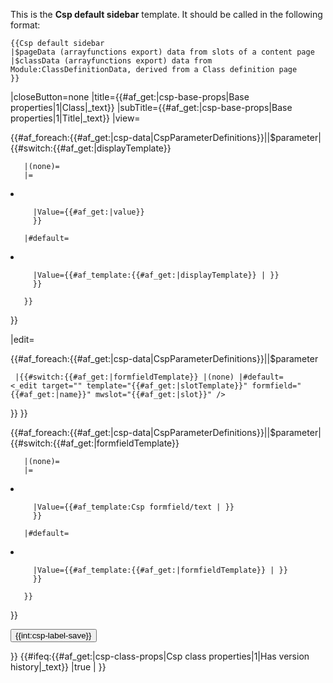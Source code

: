 <noinclude>

This is the '''Csp default sidebar''' template. It should be called in the following format:

<pre>
{{Csp default sidebar 
|$pageData (arrayfunctions export) data from slots of a content page
|$classData (arrayfunctions export) data from Module:ClassDefinitionData, derived from a Class definition page
}}
</pre>

</noinclude><includeonly>{{Csp sidebar tabs
|id=default-sidebar
|canEdit={{#ifingroup:user |Yes}}
|closeButton=none
|title={{#af_get:{{{$pageData}}}|csp-base-props|Base properties|1|Class|_text}}
|subTitle={{#af_get:{{{$pageData}}}|csp-base-props|Base properties|1|Title|_text}}
|view=<!--

// loop through parameters for sidebar view card
--><ul class="list-group list-group-flush">{{#af_foreach:{{#af_get:{{{$classData|}}}|csp-data|CspParameterDefinitions}}||$parameter|<!--
-->{{#switch:{{#af_get:{{{$parameter}}}|displayTemplate}}
    |(none)=
    |=<li class="list-group-item">{{Csp sidebar item 
      |Label={{#af_get:{{{$parameter}}}|name}}
      |Value={{#af_get:{{{$parameter}}}|value}}
      }}</li>
    |#default=<li class="list-group-item">{{Csp sidebar item 
      |Label={{#af_get:{{{$parameter}}}|name}}
      |Value={{#af_template:{{#af_get:{{{$parameter}}}|displayTemplate}} |{{{$parameter}}} }}
      }}</li>
    }}<!-- end of #switch -->
}}<!-- end of #af_foreach sidebar view parameters --></ul>


|edit=<form><!--
// _edits: no edit when formfieldTemplate is set to "(none)"
-->{{#af_foreach:{{#af_get:{{{$classData|}}}|csp-data|CspParameterDefinitions}}||$parameter
  |{{#switch:{{#af_get:{{{$parameter}}}|formfieldTemplate}} |(none) |#default=<_edit target="{{PAGEID}}" template="{{#af_get:{{{$parameter}}}|slotTemplate}}" formfield="{{#af_get:{{{$parameter}}}|name}}" mwslot="{{#af_get:{{{$parameter}}}|slot}}" />
}}<!-- end of #switch -->
}}<!-- end of _edits
// form fields
--><ul class="list-group list-group-flush">{{#af_foreach:{{#af_get:{{{$classData|}}}|csp-data|CspParameterDefinitions}}||$parameter|<!--
-->{{#switch:{{#af_get:{{{$parameter}}}|formfieldTemplate}}
    |(none)=
    |=<li class="list-group-item">{{Csp sidebar item 
      |Label={{#af_get:{{{$parameter}}}|name}}
      |Value={{#af_template:Csp formfield/text |{{{$parameter}}} }}
      }}</li>
    |#default=<li class="list-group-item">{{Csp sidebar item 
      |Label={{#af_get:{{{$parameter}}}|name}}
      |Value={{#af_template:{{#af_get:{{{$parameter}}}|formfieldTemplate}} |{{{$parameter}}} }}
      }}</li>
    }}<!-- end of #switch -->
}}<!-- end of #af_foreach to generate formfields --></ul><!-- 
--><div class="text-right">
<label for="sidebar-view-default-sidebar" class="btn btn-secondary" >{{int:csp-label-close}}</label>
<input type="submit" value="{{int:csp-label-save}}" class="btn btn-primary" />
</div>
</form><!--
-->}}<!-- end of Csp sidebar tabs

// Show version history if applicable
-->{{#ifeq:{{#af_get:{{{$classData}}}|csp-class-props|Csp class properties|1|Has version history|_text}} |true |{{Show version history}} }}<!--
--></includeonly>